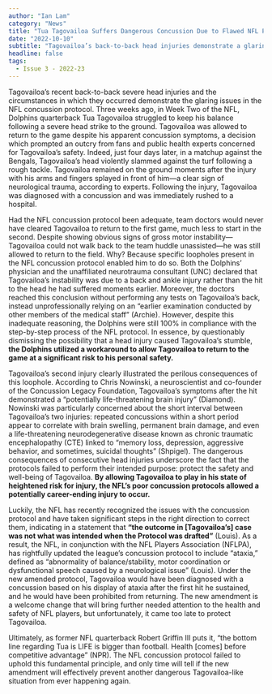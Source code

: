 ```yaml
---
author: "Ian Lam"
category: "News"
title: "Tua Tagovailoa Suffers Dangerous Concussion Due to Flawed NFL Protocols"
date: "2022-10-10"
subtitle: "Tagovailoa’s back-to-back head injuries demonstrate a glaring loophole prevalent in the NFL’s concussion protocols that threaten the health and safety of its players."
headline: false
tags:
  - Issue 3 - 2022-23
---
```


Tagovailoa’s recent back-to-back severe head injuries and the circumstances in which they occurred demonstrate the glaring issues in the NFL concussion protocol. Three weeks ago, in Week Two of the NFL, Dolphins quarterback Tua Tagovailoa struggled to keep his balance following a severe head strike to the ground. Tagovailoa was allowed to return to the game despite his apparent concussion symptoms, a decision which prompted an outcry from fans and public health experts concerned for Tagovailoa’s safety. Indeed, just four days later, in a matchup against the Bengals, Tagovailoa’s head violently slammed against the turf following a rough tackle. Tagovailoa remained on the ground moments after the injury with his arms and fingers splayed in front of him—a clear sign of neurological trauma, according to experts. Following the injury, Tagovailoa was diagnosed with a concussion and was immediately rushed to a hospital.

Had the NFL concussion protocol been adequate, team doctors would never have cleared Tagovailoa to return to the first game, much less to start in the second. Despite showing obvious signs of gross motor instability—Tagovailoa could not walk back to the team huddle unassisted—he was still allowed to return to the field. Why? Because specific loopholes present in the NFL concussion protocol enabled him to do so. Both the Dolphins’ physician and the unaffiliated neurotrauma consultant (UNC) declared that Tagovailoa’s instability was due to a back and ankle injury rather than the hit to the head he had suffered moments earlier. Moreover, the doctors reached this conclusion without performing any tests on Tagovailoa’s back, instead unprofessionally relying on an “earlier examination conducted by other members of the medical staff” (Archie). However, despite this inadequate reasoning, the Dolphins were still 100% in compliance with the step-by-step process of the NFL protocol. In essence, by questionably dismissing the possibility that a head injury caused Tagovailoa’s stumble, **the Dolphins utilized a workaround to allow Tagovailoa to return to the game at a significant risk to his personal safety.**

Tagovailoa’s second injury clearly illustrated the perilous consequences of this loophole. According to Chris Nowinski, a neuroscientist and co-founder of the Concussion Legacy Foundation, Tagovailoa’s symptoms after the hit demonstrated a “potentially life-threatening brain injury” (Diamond). Nowinski was particularly concerned about the short interval between Tagovailoa’s two injuries: repeated concussions within a short period appear to correlate with brain swelling, permanent brain damage, and even a life-threatening neurodegenerative disease known as chronic traumatic encephalopathy (CTE) linked to “memory loss, depression, aggressive behavior, and sometimes, suicidal thoughts” (Shpigel). The dangerous consequences of consecutive head injuries underscore the fact that the protocols failed to perform their intended purpose: protect the safety and well-being of Tagovailoa. **By allowing Tagovailoa to play in his state of heightened risk for injury, the NFL’s poor concussion protocols allowed a potentially career-ending injury to occur.**

Luckily, the NFL has recently recognized the issues with the concussion protocol and have taken significant steps in the right direction to correct them, indicating in a statement that **“the outcome in [Tagovailoa’s] case was not what was intended when the Protocol was drafted”** (Louis). As a result, the NFL, in conjunction with the NFL Players Association (NFLPA), has rightfully updated the league’s concussion protocol to include “ataxia,” defined as “abnormality of balance/stability, motor coordination or dysfunctional speech caused by a neurological issue” (Louis). Under the new amended protocol, Tagovailoa would have been diagnosed with a concussion based on his display of ataxia after the first hit he sustained, and he would have been prohibited from returning. The new amendment is a welcome change that will bring further needed attention to the health and safety of NFL players, but unfortunately, it came too late to protect Tagovailoa.

Ultimately, as former NFL quarterback Robert Griffin III puts it, “the bottom line regarding Tua is LIFE is bigger than football. Health [comes] before competitive advantage” (NPR). The NFL concussion protocol failed to uphold this fundamental principle, and only time will tell if the new amendment will effectively prevent another dangerous Tagovailoa-like situation from ever happening again.
